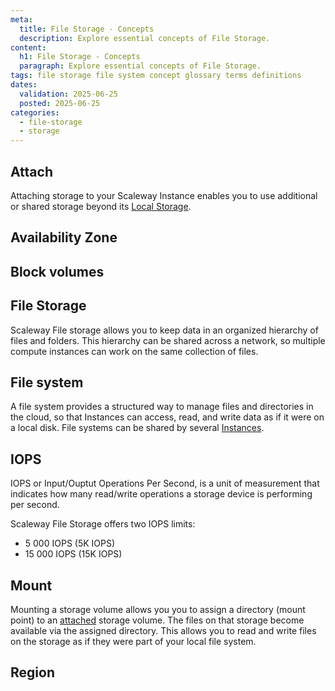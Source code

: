 ```yaml
---
meta:
  title: File Storage - Concepts
  description: Explore essential concepts of File Storage.
content:
  h1: File Storage - Concepts
  paragraph: Explore essential concepts of File Storage.
tags: file storage file system concept glossary terms definitions
dates:
  validation: 2025-06-25
  posted: 2025-06-25
categories:
  - file-storage
  - storage
---
```


## Attach

Attaching storage to your Scaleway Instance enables you to use additional or shared storage beyond its [Local Storage](/local-storage/).

## Availability Zone

<Macro id="availability-zone" />

## Block volumes

<Macro id="block-volumes" />

## File Storage

Scaleway File storage allows you to keep data in an organized hierarchy of files and folders. This hierarchy can be shared across a network, so multiple compute instances can work on the same collection of files.

## File system

A file system provides a structured way to manage files and directories in the cloud, so that Instances can access, read, and write data as if it were on a local disk. File systems can be shared by several [Instances](/instances/).

## IOPS

IOPS or Input/Ouptut Operations Per Second, is a unit of measurement that indicates how many read/write operations a storage device is performing per second.

Scaleway File Storage offers two IOPS limits:

- 5 000 IOPS (5K IOPS)
- 15 000 IOPS (15K IOPS)

## Mount

Mounting a storage volume allows you you to assign a directory (mount point) to an [attached](#attach) storage volume. The files on that storage become available via the assigned directory. This allows you to read and write files on the storage as if they were part of your local file system.

## Region

<Macro id="region" />
